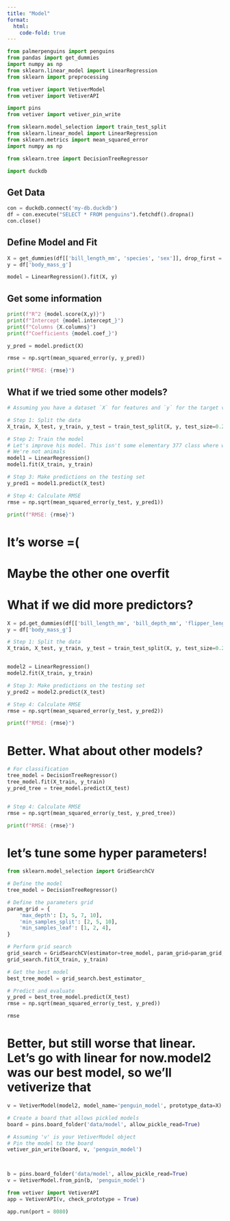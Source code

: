 ```yaml
---
title: "Model"
format:
  html:
    code-fold: true
---
```


```python
from palmerpenguins import penguins
from pandas import get_dummies
import numpy as np
from sklearn.linear_model import LinearRegression
from sklearn import preprocessing

from vetiver import VetiverModel
from vetiver import VetiverAPI

import pins
from vetiver import vetiver_pin_write

from sklearn.model_selection import train_test_split
from sklearn.linear_model import LinearRegression
from sklearn.metrics import mean_squared_error
import numpy as np

from sklearn.tree import DecisionTreeRegressor

import duckdb
```

## Get Data

```python
con = duckdb.connect('my-db.duckdb')
df = con.execute("SELECT * FROM penguins").fetchdf().dropna()
con.close()

```

## Define Model and Fit

```python
X = get_dummies(df[['bill_length_mm', 'species', 'sex']], drop_first = True)
y = df['body_mass_g']

model = LinearRegression().fit(X, y)
```

## Get some information

```python
print(f"R^2 {model.score(X,y)}")
print(f"Intercept {model.intercept_}")
print(f"Columns {X.columns}")
print(f"Coefficients {model.coef_}")

y_pred = model.predict(X)

rmse = np.sqrt(mean_squared_error(y, y_pred))

print(f"RMSE: {rmse}")
```

## What if we tried some other models?

```python


# Assuming you have a dataset `X` for features and `y` for the target variable

# Step 1: Split the data
X_train, X_test, y_train, y_test = train_test_split(X, y, test_size=0.2, random_state=42)

# Step 2: Train the model
# Let's improve his model. This isn't some elementary 377 class where we train on all our data
# We're not animals
model1 = LinearRegression()
model1.fit(X_train, y_train)

# Step 3: Make predictions on the testing set
y_pred1 = model1.predict(X_test)

# Step 4: Calculate RMSE
rmse = np.sqrt(mean_squared_error(y_test, y_pred1))

print(f"RMSE: {rmse}")

```

# It's worse =(

# Maybe the other one overfit

# What if we did more predictors?

```python

X = pd.get_dummies(df[['bill_length_mm', 'bill_depth_mm', 'flipper_length_mm', 'year', 'species', 'island', 'sex']], drop_first=True)
y = df['body_mass_g']

# Step 1: Split the data
X_train, X_test, y_train, y_test = train_test_split(X, y, test_size=0.2, random_state=42)


model2 = LinearRegression()
model2.fit(X_train, y_train)

# Step 3: Make predictions on the testing set
y_pred2 = model2.predict(X_test)

# Step 4: Calculate RMSE
rmse = np.sqrt(mean_squared_error(y_test, y_pred2))

print(f"RMSE: {rmse}")

```

# Better. What about other models?

```python


# For classification
tree_model = DecisionTreeRegressor()
tree_model.fit(X_train, y_train)
y_pred_tree = tree_model.predict(X_test)


# Step 4: Calculate RMSE
rmse = np.sqrt(mean_squared_error(y_test, y_pred_tree))

print(f"RMSE: {rmse}")
```

# let's tune some hyper parameters!

```python
from sklearn.model_selection import GridSearchCV

# Define the model
tree_model = DecisionTreeRegressor()

# Define the parameters grid
param_grid = {
    'max_depth': [3, 5, 7, 10],
    'min_samples_split': [2, 5, 10],
    'min_samples_leaf': [1, 2, 4],
}

# Perform grid search
grid_search = GridSearchCV(estimator=tree_model, param_grid=param_grid, cv=5, scoring='neg_mean_squared_error', n_jobs=-1)
grid_search.fit(X_train, y_train)

# Get the best model
best_tree_model = grid_search.best_estimator_

# Predict and evaluate
y_pred = best_tree_model.predict(X_test)
rmse = np.sqrt(mean_squared_error(y_test, y_pred))

```

```python
rmse
```

# Better, but still worse that linear. Let's go with linear for now.model2 was our best model, so we'll vetiverize that

```python

v = VetiverModel(model2, model_name='penguin_model', prototype_data=X)

```

```python


# Create a board that allows pickled models
board = pins.board_folder('data/model', allow_pickle_read=True)

# Assuming 'v' is your VetiverModel object
# Pin the model to the board
vetiver_pin_write(board, v, 'penguin_model')




```

```python
b = pins.board_folder('data/model', allow_pickle_read=True)
v = VetiverModel.from_pin(b, 'penguin_model')
```

```python
from vetiver import VetiverAPI
app = VetiverAPI(v, check_prototype = True)

app.run(port = 8080)

```
